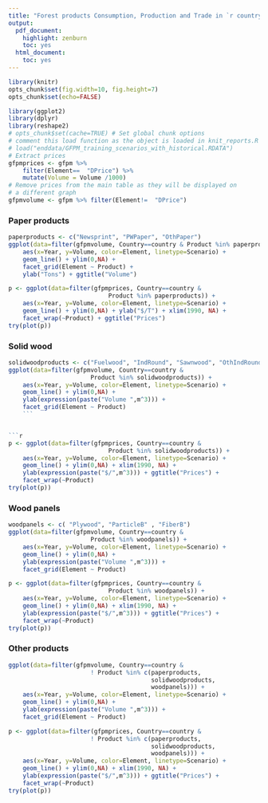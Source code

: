 ```yaml
---
title: "Forest products Consumption, Production and Trade in `r country`"
output:
  pdf_document:
    highlight: zenburn
    toc: yes
  html_document:
    toc: yes
---
```



```r
library(knitr)
opts_chunk$set(fig.width=10, fig.height=7)
opts_chunk$set(echo=FALSE)
```


```r
library(ggplot2)
library(dplyr)
library(reshape2)
# opts_chunk$set(cache=TRUE) # Set global chunk options
# comment this load function as the object is loaded in knit_reports.R now
# load("enddata/GFPM_training_scenarios_with_historical.RDATA")
# Extract prices
gfpmprices <- gfpm %>% 
    filter(Element==  "DPrice") %>%
    mutate(Volume = Volume /1000)
# Remove prices from the main table as they will be displayed on
# a different graph
gfpmvolume <- gfpm %>% filter(Element!=  "DPrice")
```


### Paper products
```r
paperproducts <- c("Newsprint", "PWPaper", "OthPaper")
ggplot(data=filter(gfpmvolume, Country==country & Product %in% paperproducts)) +
    aes(x=Year, y=Volume, color=Element, linetype=Scenario) +
    geom_line() + ylim(0,NA) + 
    facet_grid(Element ~ Product) +
    ylab("Tons") + ggtitle("Volume")
```

```r
p <- ggplot(data=filter(gfpmprices, Country==country & 
                            Product %in% paperproducts)) +
    aes(x=Year, y=Volume, color=Element, linetype=Scenario) +
    geom_line() + ylim(0,NA) + ylab("$/T") + xlim(1990, NA) +
    facet_wrap(~Product) + ggtitle("Prices")
try(plot(p))
```

### Solid wood
```r
solidwoodproducts <- c("Fuelwood", "IndRound", "Sawnwood", "OthIndRound")
ggplot(data=filter(gfpmvolume, Country==country & 
                       Product %in% solidwoodproducts)) +
    aes(x=Year, y=Volume, color=Element, linetype=Scenario) +
    geom_line() + ylim(0,NA) + 
    ylab(expression(paste("Volume ",m^3))) +
    facet_grid(Element ~ Product)
    ```


```r
p <- ggplot(data=filter(gfpmprices, Country==country & 
                            Product %in% solidwoodproducts)) +
    aes(x=Year, y=Volume, color=Element, linetype=Scenario) +
    geom_line() + ylim(0,NA) + xlim(1990, NA) +
    ylab(expression(paste("$/",m^3))) + ggtitle("Prices") + 
    facet_wrap(~Product) 
try(plot(p))
```


### Wood panels
```r
woodpanels <- c( "Plywood", "ParticleB" , "FiberB")
ggplot(data=filter(gfpmvolume, Country==country & 
                       Product %in% woodpanels)) +
    aes(x=Year, y=Volume, color=Element, linetype=Scenario) +
    geom_line() + ylim(0,NA) +
    ylab(expression(paste("Volume ",m^3))) +
    facet_grid(Element ~ Product)
```


```r
p <- ggplot(data=filter(gfpmprices, Country==country & 
                            Product %in% woodpanels)) +
    aes(x=Year, y=Volume, color=Element, linetype=Scenario) +
    geom_line() + ylim(0,NA) + xlim(1990, NA) +
    ylab(expression(paste("$/",m^3))) + ggtitle("Prices") +
    facet_wrap(~Product) 
try(plot(p))
```


### Other products
```r
ggplot(data=filter(gfpmvolume, Country==country &
                       ! Product %in% c(paperproducts, 
                                        solidwoodproducts, 
                                        woodpanels))) +
    aes(x=Year, y=Volume, color=Element, linetype=Scenario) +
    geom_line() + ylim(0,NA) +
    ylab(expression(paste("Volume ",m^3))) +
    facet_grid(Element ~ Product)
```


```r
p <- ggplot(data=filter(gfpmprices, Country==country & 
                       ! Product %in% c(paperproducts, 
                                        solidwoodproducts, 
                                        woodpanels))) +
    aes(x=Year, y=Volume, color=Element, linetype=Scenario) +
    geom_line() + ylim(0,NA) + xlim(1990, NA) +
    ylab(expression(paste("$/",m^3))) + ggtitle("Prices") +
    facet_wrap(~Product) 
try(plot(p))
```

